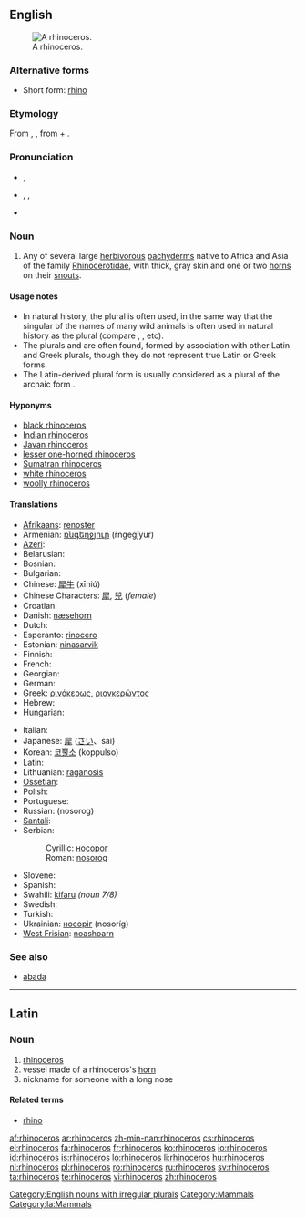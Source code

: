 {{wikipedia}}
{{also|rhinocéros}}
==English==
[[Image:Ceratotherium simum kwh.jpg|thumb|A rhinoceros.]]

===Alternative forms===
* Short form: [[rhino]]

===Etymology===
From {{etyl|la}} {{term|lang=la|rhinoceros}}, {{term|rhinocerontas}}, from {{etyl|grc}} {{term|sc=polytonic|ῥίς|tr=rhis||nose}} + {{term|sc=polytonic|κέρας|tr=kéras||horn}}.

===Pronunciation===
* {{a|UK}} {{IPA|/raɪˈnɒsərəs/}}, {{SAMPA|/raI"nQs@r@s/}}
* {{a|US}} {{enPR|rī-näsʹə-rəs}}, {{IPA|/raɪˈnɑːsərəs/}}, {{SAMPA|/raI"nA:s@r@s/}}
* {{audio|en-us-rhinoceros.ogg|Audio (US)}}

===Noun===
{{en-noun|sg=rhinoceros|pl='''rhinoceros''', ''less commonly:'' '''[[rhinoceroses]]''' ''or rare, academic:'' '''[[rhinocerotes]]'''}}

# Any of several large [[herbivorous]] [[pachyderm]]s native to Africa and Asia of the family [[Rhinocerotidae]], with thick, gray skin and one or two [[horn]]s on their [[snout]]s.

====Usage notes====
{{unreferenced}}
* In natural history, the plural {{term|rhinoceros}} is often used, in the same way that the singular of the names of many wild animals is often used in natural history as the plural (compare {{term|gazelle}}, {{term|elephant}}, etc).
* The plurals {{term|rhinoceri}} and {{term|rhinoceroi}} are often found, formed by association with other Latin and Greek plurals, though they do not represent true Latin or Greek forms.
* The Latin-derived plural form {{term|rhinocerotes}} is usually considered as a plural of the archaic form {{term|rhinocerot}}.

====Hyponyms====
* [[black rhinoceros]]
* [[Indian rhinoceros]]
* [[Javan rhinoceros]]
* [[lesser one-horned rhinoceros]]
* [[Sumatran rhinoceros]]
* [[white rhinoceros]]
* [[woolly rhinoceros]]

====Translations====
{{trans-top|herbivorous pachyderm with horn(s)}}
* [[Afrikaans]]: [[renoster]]
* Armenian: [[ռնգեղջյուր]] (ṙngeġǰyur)
* [[Azeri]]: {{t|az|kərgədan}}
* Belarusian: {{t-|be|носорог|m|sc=Cyrl|xs=Belarusian}}
* Bosnian: {{t-|bs|nosorog|m}}
* Bulgarian: {{t+|bg|носорог|m|sc=Cyrl}}
* Chinese: [[犀牛]] (xīniú)
* Chinese Characters: [[犀]], [[兕]] (''female'')
* Croatian: {{t-|hr|nosorog|m|alt=nȍsorog}}
* Danish: [[næsehorn]] {{n}}
* Dutch: {{t+|nl|neushoorn|m}}
* Esperanto: [[rinocero]]
* Estonian: [[ninasarvik]]
* Finnish: {{t+|fi|sarvikuono}}
* French: {{t+|fr|rhinocéros|m}}
* Georgian: {{t|ka|მარტორქა|tr=martark'i|sc=Geor}}
* German: {{t+|de|Nashorn|m}}
* Greek: [[ρινόκερως]], [[ριονκερώντος]]
* Hebrew: {{t+|he|קרנף|m|sc=Hebr}}
* Hungarian: {{t-|hu|rinocérosz}}
{{trans-mid}}
* Italian: {{t+|it|rinoceronte|m}}
* Japanese: [[犀]] ([[さい]]、sai)
* Korean: [[코뿔소]] (koppulso)
* Latin: {{t-|la|rhinoceros|m}}
* Lithuanian: [[raganosis]] {{m}}
* [[Ossetian]]: {{tø|os|сыкъафындз|tr=sykhafyndz}}
* Polish: {{t+|pl|nosorożec|m}}
* Portuguese: {{t+|pt|rinoceronte|m}}
* Russian: {{t+|ru|носорог|m|sc=Cyrl}} (nosorog)
* [[Santali]]: {{tø|sat|ᱜᱚᱱᱰ ᱜᱟᱨᱩᱲ|tr=gandd gaarurr|sc=Olck}}
* Serbian:
*: Cyrillic: [[носорог]] {{m}}
*: Roman: [[nosorog]] {{m}}
* Slovene: {{t+|sl|nosorog|m}}
* Spanish: {{t+|es|rinoceronte|m}}
* Swahili: [[kifaru]] ''(noun 7/8)''
* Swedish: {{t-|sv|noshörning|c}}
* Turkish: {{t+|tr|gergedan}}
* Ukrainian: [[носоріг]] (nosoríg) {{m}}
* [[West Frisian]]: [[noashoarn]]
{{trans-bottom}}

===See also===
* [[abada]]

[[Category:English nouns with irregular plurals]]

----

==Latin==

===Noun===
{{infl|la|noun|head=rhīnocerōs|declension|[[Appendix:Latin third declension|-erōtis]]|gender=m}}

# [[rhinoceros#English|rhinoceros]]
# vessel made of a rhinoceros's [[horn]]
# nickname for someone with a long nose

====Related terms====
* [[rhino]]

[[Category:Mammals]]
[[Category:la:Mammals]]

[[af:rhinoceros]]
[[ar:rhinoceros]]
[[zh-min-nan:rhinoceros]]
[[cs:rhinoceros]]
[[el:rhinoceros]]
[[fa:rhinoceros]]
[[fr:rhinoceros]]
[[ko:rhinoceros]]
[[io:rhinoceros]]
[[id:rhinoceros]]
[[is:rhinoceros]]
[[lo:rhinoceros]]
[[li:rhinoceros]]
[[hu:rhinoceros]]
[[nl:rhinoceros]]
[[pl:rhinoceros]]
[[ro:rhinoceros]]
[[ru:rhinoceros]]
[[sv:rhinoceros]]
[[ta:rhinoceros]]
[[te:rhinoceros]]
[[vi:rhinoceros]]
[[zh:rhinoceros]]